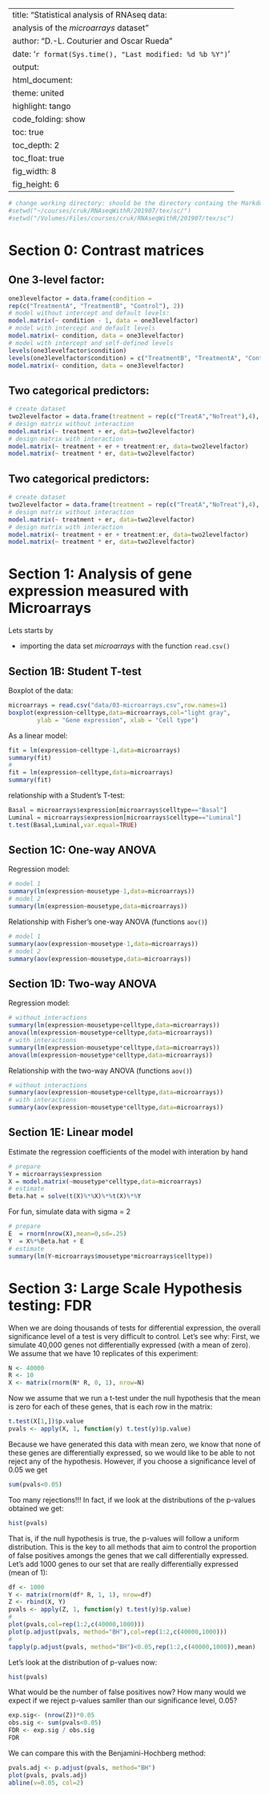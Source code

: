 


---
title: "Statistical analysis of RNAseq data: 
analysis of the *microarrays* dataset" 
author: "D.-L. Couturier and Oscar Rueda"
date: '`r format(Sys.time(), "Last modified: %d %b %Y")`'
output:
  html_document:
    theme: united 
    highlight: tango
    code_folding: show    
    toc: true           
    toc_depth: 2       
    toc_float: true     
    fig_width: 8
    fig_height: 6
---


<!--- rmarkdown::render("/Volumes/Files/cruk/RNAseqWithR/201907/tex/sc/03-StatisticalModels.Rmd") --->
<!--- rmarkdown::render("~/courses/cruk/RNAseqWithR/201907/tex/sc/03-StatisticalModels.Rmd") --->
<!--- rmarkdown::render("~/courses/cruk/RNAseqWithR/201907/git_cruk-summer-school-2019/RNAseq/Course_Materials/03-Statistical_Models.Rmd") --->

```r
# change working directory: should be the directory containg the Markdown files:
#setwd("~/courses/cruk/RNAseqWithR/201907/tex/sc/")
#setwd("/Volumes/Files/courses/cruk/RNAseqWithR/201907/tex/sc")

```

# Section 0: Contrast matrices


## One 3-level factor:

```r
one3levelfactor = data.frame(condition =
rep(c("TreatmentA", "TreatmentB", "Control"), 2))
# model without intercept and default levels:
model.matrix(~ condition - 1, data = one3levelfactor)
# model with intercept and default levels
model.matrix(~ condition, data = one3levelfactor)
# model with intercept and self-defined levels
levels(one3levelfactor$condition)
levels(one3levelfactor$condition) = c("TreatmentB", "TreatmentA", "Control") 
model.matrix(~ condition, data = one3levelfactor)
```

## Two categorical predictors:

```r
# create dataset
two2levelfactor = data.frame(treatment = rep(c("TreatA","NoTreat"),4), er = rep(c("+","-"),each=4))
# design matrix without interaction
model.matrix(~ treatment + er, data=two2levelfactor)
# design matrix with interaction
model.matrix(~ treatment + er + treatment:er, data=two2levelfactor)
model.matrix(~ treatment * er, data=two2levelfactor)
```

## Two categorical predictors:

```r
# create dataset
two2levelfactor = data.frame(treatment = rep(c("TreatA","NoTreat"),4), er = rep(c("+","-"),each=4))
# design matrix without interaction
model.matrix(~ treatment + er, data=two2levelfactor)
# design matrix with interaction
model.matrix(~ treatment + er + treatment:er, data=two2levelfactor)
model.matrix(~ treatment * er, data=two2levelfactor)
```


# Section 1: Analysis of gene expression measured with Microarrays 


Lets starts by

* importing the data set *microarrays* with the function `read.csv()`  

## Section 1B: Student T-test

Boxplot of the data:
```r
microarrays = read.csv("data/03-microarrays.csv",row.names=1)
boxplot(expression~celltype,data=microarrays,col="light gray",
        ylab = "Gene expression", xlab = "Cell type")
```


As a linear model:
```r
fit = lm(expression~celltype-1,data=microarrays)
summary(fit)
#
fit = lm(expression~celltype,data=microarrays)
summary(fit)
```

relationship with a Student's T-test:
```r
Basal = microarrays$expression[microarrays$celltype=="Basal"]
Luminal = microarrays$expression[microarrays$celltype=="Luminal"]
t.test(Basal,Luminal,var.equal=TRUE)
```




## Section 1C: One-way ANOVA

Regression model:
```r
# model 1
summary(lm(expression~mousetype-1,data=microarrays))
# model 2
summary(lm(expression~mousetype,data=microarrays))
```

Relationship with Fisher's one-way ANOVA (functions `aov()`)
```r
# model 1
summary(aov(expression~mousetype-1,data=microarrays))
# model 2
summary(aov(expression~mousetype,data=microarrays))
```


## Section 1D: Two-way ANOVA

Regression model:
```r
# without interactions
summary(lm(expression~mousetype+celltype,data=microarrays))
anova(lm(expression~mousetype+celltype,data=microarrays))
# with interactions
summary(lm(expression~mousetype*celltype,data=microarrays))
anova(lm(expression~mousetype*celltype,data=microarrays))
```

Relationship with the two-way ANOVA (functions `aov()`)
```r
# without interactions
summary(aov(expression~mousetype+celltype,data=microarrays))
# with interactions
summary(aov(expression~mousetype*celltype,data=microarrays))
```


## Section 1E: Linear model

Estimate the regression coefficients of the model with interation by hand 

```r
# prepare 
Y = microarrays$expression
X = model.matrix(~mousetype*celltype,data=microarrays)
# estimate
Beta.hat = solve(t(X)%*%X)%*%t(X)%*%Y
```

For fun, simulate data with sigma = 2
```r
# prepare 
E  = rnorm(nrow(X),mean=0,sd=.25)
Y  = X%*%Beta.hat + E 
# estimate
summary(lm(Y~microarrays$mousetype*microarrays$celltype))
```


# Section 3: Large Scale Hypothesis testing: FDR


When we are doing thousands of tests for differential expression, the overall significance level of a test is very difficult to control. Let's see why:
First, we simulate 40,000 genes not differentially expressed (with a mean of zero). We assume that we have 10 replicates of this experiment:
```r

N <- 40000
R <- 10
X <- matrix(rnorm(N* R, 0, 1), nrow=N)
```
Now we assume that we run a t-test under the null hypothesis that the mean is zero for each of these genes, that is each row in the matrix:
```r
t.test(X[1,])$p.value
pvals <- apply(X, 1, function(y) t.test(y)$p.value)
```
Because we have generated this data with mean zero, we know that none of these genes are differentially expressed, so we would like to be able to not reject any of the hypothesis. However, if you choose a significance level of 0.05 we get 
```r
sum(pvals<0.05)
```
Too many rejections!!!
In fact, if we look at the distributions of the p-values obtained we get:
```r
hist(pvals)
```


That is, if the null hypothesis is true, the p-values will follow a uniform distribution.
This is the key to all methods that aim to control the proportion of false positives amongs the genes that we call differentially expressed. Let's add 1000 genes to our set that are really differentially expressed (mean of 1):
```r
df <- 1000
Y <- matrix(rnorm(df* R, 1, 1), nrow=df)
Z <- rbind(X, Y)
pvals <- apply(Z, 1, function(y) t.test(y)$p.value)
#
plot(pvals,col=rep(1:2,c(40000,1000)))
plot(p.adjust(pvals, method="BH"),col=rep(1:2,c(40000,1000)))
#
tapply(p.adjust(pvals, method="BH")<0.05,rep(1:2,c(40000,1000)),mean)
```
Let's look at the distribution of p-values now:
```r
hist(pvals)
```


What would be the number of false positives now? How many would we expect if we reject p-values samller than our significance level, 0.05?
```r
exp.sig<- (nrow(Z))*0.05
obs.sig <- sum(pvals<0.05)
FDR <- exp.sig / obs.sig
FDR
```
We can compare this with the Benjamini-Hochberg method:
```r
pvals.adj <- p.adjust(pvals, method="BH")
plot(pvals, pvals.adj)
abline(v=0.05, col=2)
```

